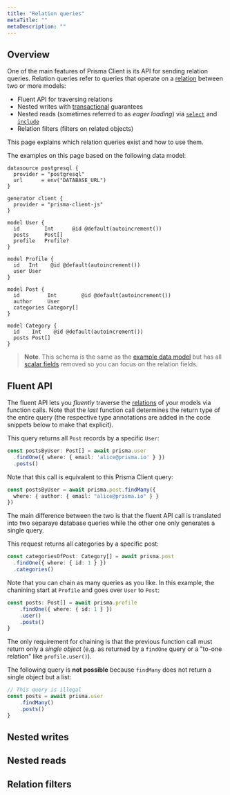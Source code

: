 ```yaml
---
title: "Relation queries"
metaTitle: ""
metaDescription: ""
---
```


## Overview

One of the main features of Prisma Client is its API for sending relation queries. Relation queries refer to queries that operate on a [relation]() between two or more models:

- Fluent API for traversing relations 
- Nested writes with [transactional]() guarantees
- Nested reads (sometimes referred to as _eager loading_) via [`select`]() and [`include`]()
- Relation filters (filters on related objects)

This page explains which relation queries exist and how to use them.

The examples on this page based on the following data model:

```prisma
datasource postgresql {
  provider = "postgresql"
  url      = env("DATABASE_URL")
}

generator client {
  provider = "prisma-client-js"
}

model User {
  id        Int      @id @default(autoincrement())
  posts     Post[]
  profile   Profile?
}

model Profile {
  id   Int    @id @default(autoincrement())
  user User
}

model Post {
  id         Int        @id @default(autoincrement())
  author     User
  categories Category[]
}

model Category {
  id    Int    @id @default(autoincrement())
  posts Post[]
}
```

> **Note**. This schema is the same as the [example data model](./data-modeling.md/#example) but has all [scalar fields](./data-modeling.md/#scalar-types) removed so you can focus on the relation fields.

## Fluent API

The fluent API lets you _fluently_ traverse the [relations]() of your models via function calls. Note that the _last_ function call determines the return type of the entire query (the respective type annotations are added in the code snippets below to make that explicit).

This query returns all `Post` records by a specific `User`:

```ts
const postsByUser: Post[] = await prisma.user
  .findOne({ where: { email: 'alice@prisma.io' } })
  .posts()
```

Note that this call is equivalent to this Prisma Client query:

```ts
const postsByUser = await prisma.post.findMany({
  where: { author: { email: "alice@prisma.io" } }
})
```

The main difference between the two is that the fluent API call is translated into two separaye database queries while the other one only generates a single query.

This request returns all categories by a specific post:

```ts
const categoriesOfPost: Category[] = await prisma.post
  .findOne({ where: { id: 1 } })
  .categories()
```

Note that you can chain as many queries as you like. In this example, the chanining start at `Profile` and goes over `User` to `Post`:

```ts
const posts: Post[] = await prisma.profile
    .findOne({ where: { id: 1 } })
    .user()
    .posts()
}
```

The only requirement for chaining is that the previous function call must return only a _single object_ (e.g. as returned by a `findOne` query or a "to-one relation" like `profile.user()`).

The following query is **not possible** because `findMany` does not return a single object but a list:

```ts
// This query is illegal
const posts = await prisma.user
    .findMany()
    .posts()
}
```

## Nested writes

## Nested reads

## Relation filters

